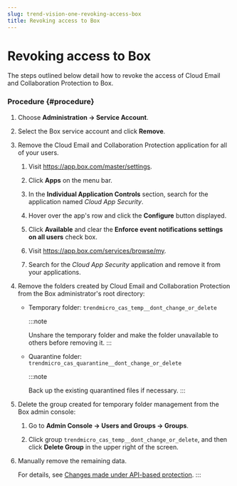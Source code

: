 ```yaml
---
slug: trend-vision-one-revoking-access-box
title: Revoking access to Box
---
```

# Revoking access to Box

The steps outlined below detail how to revoke the access of Cloud Email and Collaboration Protection to Box.

### Procedure {#procedure}

1.  Choose **Administration → Service Account**.

2.  Select the Box service account and click **Remove**.

3.  Remove the Cloud Email and Collaboration Protection application for all of your users.

    1.  Visit <https://app.box.com/master/settings>.

    2.  Click **Apps** on the menu bar.

    3.  In the **Individual Application Controls** section, search for the application named *Cloud App Security*.

    4.  Hover over the app's row and click the **Configure** button displayed.

    5.  Click **Available** and clear the **Enforce event notifications settings on all users** check box.

    6.  Visit <https://app.box.com/services/browse/my>.

    7.  Search for the *Cloud App Security* application and remove it from your applications.

4.  Remove the folders created by Cloud Email and Collaboration Protection from the Box administrator's root directory:

    - Temporary folder: `trendmicro_cas_temp__dont_change_or_delete`

      :::note

      Unshare the temporary folder and make the folder unavailable to others before removing it.
      :::

    - Quarantine folder: `trendmicro_cas_quarantine__dont_change_or_delete`

      :::note

      Back up the existing quarantined files if necessary.
      :::

5.  Delete the group created for temporary folder management from the Box admin console:

    1.  Go to **Admin Console → Users and Groups → Groups**.

    2.  Click group `trendmicro_cas_temp__dont_change_or_delete`, and then click **Delete Group** in the upper right of the screen.

6.  Manually remove the remaining data.

    For details, see [Changes made under API-based protection](changes-api-based-protection.mdx).
:::
